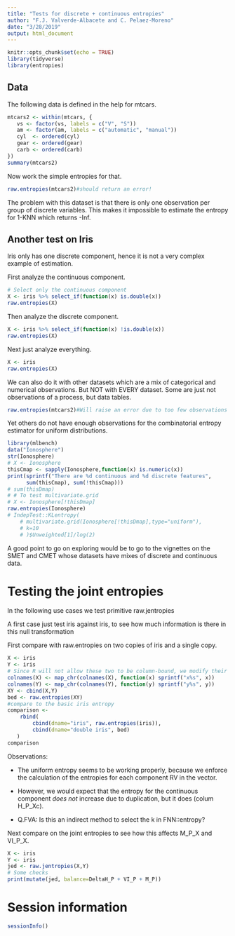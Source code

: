 ```yaml
---
title: "Tests for discrete + continuous entropies"
author: "F.J. Valverde-Albacete and C. Pelaez-Moreno"
date: "3/28/2019"
output: html_document
---
```


```r
knitr::opts_chunk$set(echo = TRUE)
library(tidyverse)
library(entropies)
```

## Data

The following data is defined in the help for mtcars.

```r
mtcars2 <- within(mtcars, {
   vs <- factor(vs, labels = c("V", "S"))
   am <- factor(am, labels = c("automatic", "manual"))
   cyl  <- ordered(cyl)
   gear <- ordered(gear)
   carb <- ordered(carb)
})
summary(mtcars2)
```

Now work the simple entropies for that. 
```r
raw.entropies(mtcars2)#should return an error!
```
The problem with this dataset is that there is only one observation per group of discrete variables. This makes it impossible to estimate the entropy for 1-KNN which returns -Inf. 

## Another test on Iris

Iris only has one discrete component, hence it is not a very complex example of estimation.

First analyze the continuous component. 

```r
# Select only the continuous component
X <- iris %>% select_if(function(x) is.double(x))
raw.entropies(X)
```

Then analyze the discrete component.

```r
X <- iris %>% select_if(function(x) !is.double(x))
raw.entropies(X)
```
Next just analyze everything.

```r
X <- iris
raw.entropies(X)
```

We can also do it with other datasets which are a mix of categorical and numerical observations. But NOT with EVERY dataset. Some are just not observations of a process, but data tables.  

```r
raw.entropies(mtcars2)#Will raise an error due to too few observations
```
Yet others do not have enough observations for the combinatorial entropy estimator for uniform distributions. 

```r
library(mlbench)
data("Ionosphere")
str(Ionosphere)
# X <- Ionosphere
thisCmap <- sapply(Ionosphere,function(x) is.numeric(x))
print(sprintf("There are %d continuous and %d discrete features", 
      sum(thisCmap), sum(!thisCmap)))
# sum(thisDmap)
# # To test multivariate.grid
# X <- Ionosphere[!thisDmap]
raw.entropies(Ionosphere)
# IndepTest::KLentropy(
    # multivariate.grid(Ionosphere[!thisDmap],type="uniform"),
    # k=10
    # )$Unweighted[1]/log(2)
```
A good point to go on exploring would be to go to the vignettes on the SMET and CMET whose datasets have mixes of discrete and continuous data. 

# Testing the joint entropies

In the following use cases we test primitive raw.jentropies

A first case just test iris against iris, to see how much information is there in this null transformation

First compare with raw.entropies on two copies of iris and a single copy.

```r
X <- iris
Y <- iris
# Since R will not allow these two to be column-bound, we modify their colnames to make them unique in this context of cbind.
colnames(X) <- map_chr(colnames(X), function(x) sprintf("x%s", x))
colnames(Y) <- map_chr(colnames(Y), function(y) sprintf("y%s", y))
XY <- cbind(X,Y)
bed <- raw.entropies(XY) 
#compare to the basic iris entropy
comparison <- 
    rbind(
        cbind(dname="iris", raw.entropies(iris)),
        cbind(dname="double iris", bed)
   )
comparison
```
Observations: 

* The uniform entropy seems to be working properly, because we enforce the calculation of the entropies for each component RV in the vector. 

* However, we would expect that the entropy for the continuous component *does not* increase due to duplication, but it does (colum H_P_Xc).

* Q.FVA: Is this an indirect method to select the k in FNN::entropy?

Next compare on the joint entropies to see how this affects M_P_X and VI_P_X. 

```r
X <- iris
Y <- iris
jed <- raw.jentropies(X,Y)
# Some checks
print(mutate(jed, balance=DeltaH_P + VI_P + M_P))
```


# Session information

```r
sessionInfo()
```




